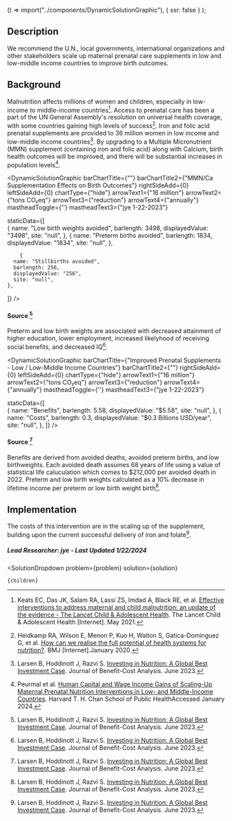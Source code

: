 

  () => import("../components/DynamicSolutionGraphic"),
  { ssr: false }
);


## Description

We recommend the U.N., local governments, international organizations and other stakeholders scale up maternal prenatal care supplements in low and low-middle income countries to improve birth outcomes.

## Background

Malnutrition affects millions of women and children, especially in low-income to middle-income countries[^"3"]. Access to prenatal care has been a part of the UN General Assembly's resolution on universal health coverage, with some countries gaining high levels of success[^"4"]. Iron and folic acid prenatal supplements are provided to 36 million women in low income and low-middle income countries[^"1"]. By upgrading to a Multiple Micronutrient (MMN) supplement (containing iron and folic acid) along with Calcium, birth health outcomes will be improved, and there will be substantial increases in population levels[^"5"].



<DynamicSolutionGraphic
  barChartTitle={""}
  barChartTitle2={"MMN/Ca Supplementation Effects on Birth Outcomes"}
  rightSideAdd={0}
  leftSideAdd={0}
  chartType={"hide"}
  arrowText1={"16 million"}
  arrowText2={"tons CO₂eq"}
  arrowText3={"reduction"}
  arrowText4={"annually"}
  mastheadToggle={''}
  mastheadText3={"jye 1-22-2023"}
  
  
  staticData={[   
     {
      name: "Low birth weights avoided",
      barlength: 3498,
      displayedValue: "3498",
      site: "null",
    },
    {
      name: "Preterm births avoided",
      barlength: 1834,
      displayedValue: "1834",
      site: "null",
    },

        {
      name: "Stillbirths avoided",
      barlength: 256,
      displayedValue: "256",
      site: "null",
    },
        
  ]}
/>
#### Source [^"1"]

Preterm and low birth weights are associated with decreased attainment of higher education, lower employment, increased likelyhood of receiving social benefits, and decreased IQ[^"1"].


<DynamicSolutionGraphic
  barChartTitle={"Improved Prenatal Supplements - Low / Low-Middle Income Countries"}
  barChartTitle2={""}
  rightSideAdd={0}
  leftSideAdd={0}
  chartType={"hide"}
  arrowText1={"16 million"}
  arrowText2={"tons CO₂eq"}
  arrowText3={"reduction"}
  arrowText4={"annually"}
  mastheadToggle={''}
  mastheadText3={"jye 1-22-2023"}
  
  
  staticData={[   
     {
      name: "Benefits",
      barlength: 5.58,
      displayedValue: "$5.58",
      site: "null",
    },
    {
      name: "Costs",
      barlength: 0.3,
      displayedValue: "$0.3 Billions USD/year",
      site: "null",
    }, 
  ]}
/>

#### Source [^"1"]

Benefits are derived from avoided deaths, avoided preterm births, and low birthweights. Each avoided death assumes 68 years of life using a value of statistical life caluculation which comes to $212,000 per avoided death in 2022. Preterm and low birth weights calculated as a 10% decrease in lifetime income per preterm or low birth weight birth[^"1"].

## Implementation

The costs of this intervention are in the scaling up of the supplement, building upon the current successful delivery of iron and folate[^"1"].

##### Lead Researcher: jye - Last Updated 1/22/2024


[^"1"]: Larsen B, Hoddinott J, Razvi S. [Investing in Nutrition: A Global Best Investment Case](https://doi.org/10.1017/bca.2023.22). Journal of Benefit-Cost Analysis. June 2023.
[^"2"]:  [](). 
[^"3"]: Keats EC, Das JK, Salam RA, Lassi ZS, Imdad A, Black RE, et al.  [Effective interventions to address maternal and child malnutrition: an update of the evidence - The Lancet Child & Adolescent Health](https://www.thelancet.com/journals/lanchi/article/PIIS2352-4642(20)30274-1/fulltext). The Lancet Child &amp; Adolescent Health [Internet]. May 2021. 
[^"4"]: Heidkamp RA, Wilson E, Menon P, Kuo H, Walton S, Gatica-Domínguez G, et al.  [How can we realise the full potential of health systems for nutrition?](https://www.bmj.com/content/368/bmj.l6911). BMJ [Internet].January 2020.
[^"5"]: Peurmal et al. [Human Capital and Wage Income Gains of Scaling-Up Maternal Prenatal Nutrition Interventions in Low- and Middle-Income Countries](https://doi.org/10.1093/cdn%2Fnzaa053_092). Harvard T. H. Chan School of Public HealthAccessed January 2024.
[^"6"]: Liu E, Wang D, Darling AM, Perumal N, Wang M, Ahmed T, et al.  [Effects of prenatal nutritional supplements on gestational weight gain in low- and middle-income countries: a meta-analysis of individual participant data](https://pubmed.ncbi.nlm.nih.gov/36130877/). The American Journal of Clinical Nutrition [Internet]. December 2022. 
[^"7"]:  [Impact of scaling up prenatal nutrition interventions on human capital outcomes in low- and middle-income countries: a modeling analysis](https://www.ncbi.nlm.nih.gov/pmc/articles/PMC8574629/). 
[^"8"]:  [Large gains in schooling and income are possible from minimizing adverse birth outcomes in 121 low](https://www.ncbi.nlm.nih.gov/pmc/articles/PMC10021521/). 

  <SolutionDropdown 
    problem={problem} 
    solution={solution}
  >
    {children}
  </SolutionDropdown>
